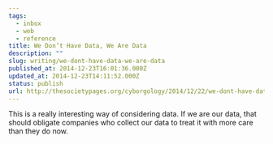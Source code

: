```yaml
---
tags:
  - inbox
  - web
  - reference
title: We Don’t Have Data, We Are Data
description: ""
slug: writing/we-dont-have-data-we-are-data
published_at: 2014-12-23T16:01:36.000Z
updated_at: 2014-12-23T14:11:52.000Z
status: publish
url: http://thesocietypages.org/cyborgology/2014/12/22/we-dont-have-data-we-are-data/
---
```

This is a really interesting way of considering data. If we are our data, that should obligate companies who collect our data to treat it with more care than they do now.
